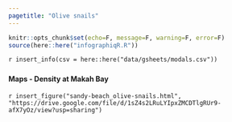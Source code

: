 ```yaml
---
pagetitle: "Olive snails"
---
```


```r
knitr::opts_chunk$set(echo=F, message=F, warning=F, error=F)
source(here::here("infographiqR.R"))
```

`r insert_info(csv = here::here("data/gsheets/modals.csv"))`


### {.tabset}

#### Maps - Density at Makah Bay

`r insert_figure("sandy-beach_olive-snails.html", "https://drive.google.com/file/d/1sZ4s2LRuLYIpxZMCDTlgRUr9-afX7yOz/view?usp=sharing")`
